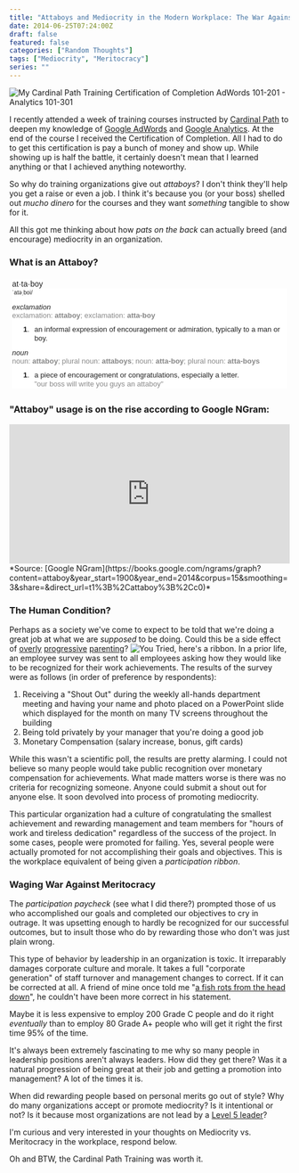 ```yaml
---
title: "Attaboys and Mediocrity in the Modern Workplace: The War Against Meritocracy"
date: 2014-06-25T07:24:00Z
draft: false
featured: false
categories: ["Random Thoughts"]
tags: ["Mediocrity", "Meritocracy"]
series: ""
---
```

![My Cardinal Path Training Certification of Completion AdWords 101-201 - Analytics 101-301](/blog/attaboys-and-mediocrity-in-the-modern-workplace-the-war-against-meritocracy/Certificate.jpg?width=340&height=247px#floatright "My Cardinal Path Training Certification of Completion AdWords 101-201 - Analytics 101-301")

I recently attended a week of training courses instructed by [Cardinal Path](http://cardinalpath.com/) to deepen my knowledge of [Google AdWords](http://adwords.google.com/) and [Google Analytics](https://www.google.com/analytics/). At the end of the course I received the Certification of Completion. All I had to do to get this certification is pay a bunch of money and show up. While showing up is half the battle, it certainly doesn't mean that I learned anything or that I achieved anything noteworthy.

So why do training organizations give out *attaboys*? I don't think they'll help you get a raise or even a job. I think it's because you (or your boss) shelled out *mucho dinero* for the courses and they want *something* tangible to show for it.

All this got me thinking about how *pats on the back* can actually breed (and encourage) mediocrity in an organization.

### What is an Attaboy?

<RawHTML>
<div style="border-style: none; border-width: 2px; padding: 5px;">
    <span style="background-color: white; color: #222222; font-family: 'arial', sans-serif; font-weight: lighter;">at·ta·boy</span><br />
    <div style="background-color: white; color: #222222; font-family: arial, sans-serif; line-height: 15.600000381469727px;">
        <span class="lr_dct_ph"><span style="font-size: x-small;">ˈatəˌboi/</span></span><br />
        <div style="font-size: small;">
            <div class="lr_dct_sf_h" style="padding-top: 10px;">
                <i>exclamation</i>
            </div>
            <div class="xpdxpnd vk_gy" data-mh="15" data-mhc="1" style="-webkit-transition: max-height 0.3s; color: rgb(135, 135, 135) !important; max-height: 15px; overflow: hidden; transition: max-height 0.3s;">
                exclamation:&nbsp;<b>attaboy</b>; exclamation:&nbsp;<b>atta-boy</b>
            </div>
            <ol class="lr_dct_sf_sens" style="border: 0px; margin: 0px; padding: 0px 0px 0px 20px;">
                <li style="border: 0px; line-height: 1.2; list-style: none; margin: 0px; padding: 0px;">
                    <div class="lr_dct_sf_sen vk_txt" style="font-weight: lighter !important; padding-top: 10px;">
                        <div style="float: left;"><strong>1</strong>.</div>
                        <div style="margin-left: 20px;">
                            <div data-dobid="dfn" style="display: inline;">
                                an informal expression of encouragement or admiration, typically to a man or boy.
                            </div>
                        </div>
                    </div>
                </li>
            </ol>
        </div>
        <div style="font-size: small;">
            <div class="lr_dct_sf_h" style="padding-top: 10px;">
                <i>noun</i>
            </div>
            <div class="xpdxpnd vk_gy" data-mh="15" data-mhc="1" style="-webkit-transition: max-height 0.3s; color: rgb(135, 135, 135) !important; max-height: 15px; overflow: hidden; transition: max-height 0.3s;">
                noun:&nbsp;<b>attaboy</b>; plural noun:&nbsp;<b>attaboys</b>; noun:&nbsp;<b>atta-boy</b>; plural noun:&nbsp;<b>atta-boys</b>
            </div>
            <ol class="lr_dct_sf_sens" style="border: 0px; margin: 0px; padding: 0px 0px 0px 20px;">
                <li style="border: 0px; line-height: 1.2; list-style: none; margin: 0px; padding: 0px;">
                    <div class="lr_dct_sf_sen vk_txt" style="font-weight: lighter !important; padding-top: 10px;">
                        <div style="float: left;"><strong>1</strong>.</div>
                        <div style="margin-left: 20px;">
                            <div data-dobid="dfn" style="display: inline;">
                                a piece of encouragement or congratulations, especially a letter.
                            </div>
                            <div class="vk_gy" style="color: rgb(135, 135, 135) !important;">
                                "our boss will write you guys an attaboy"
                            </div>
                        </div>
                    </div>
                </li>
            </ol>
        </div>
    </div>
</div>

</RawHTML>

### "Attaboy" usage is on the rise according to Google NGram:

<RawHTML>
<iframe frameborder="0" height="250" hspace="0" marginheight="0" marginwidth="0" name="ngram_chart" scrolling="no" src="https://books.google.com/ngrams/interactive_chart?content=attaboy&amp;year_start=1900&amp;year_end=2014&amp;corpus=15&amp;smoothing=3&amp;share=&amp;direct_url=t1%3B%2Cattaboy%3B%2Cc0" vspace="0" width="100%"></iframe> 
</RawHTML>
*Source: [Google NGram](https://books.google.com/ngrams/graph?content=attaboy&year_start=1900&year_end=2014&corpus=15&smoothing=3&share=&direct_url=t1%3B%2Cattaboy%3B%2Cc0)*

### The Human Condition?

Perhaps as a society we've come to expect to be told that we're doing a great job at what we are *supposed* to be doing. Could this be a side effect of [overly](http://web.archive.org/web/20160831152230/http://www.coachdeck.com:80/articles/is-it-all-right-to-win.asp) [progressive](http://web.archive.org/web/20110102145559/http://www.kxii.com/blogs/sports/17648684.html) [parenting](http://boards.straightdope.com/sdmb/showthread.php?t=582053)?
![You Tried, here's a ribbon.](/blog/attaboys-and-mediocrity-in-the-modern-workplace-the-war-against-meritocracy/YouTried.png?width=125&height=200#floatright "You Tried")
In a prior life, an employee survey was sent to all employees asking how they would like to be recognized for their work achievements. The results of the survey were as follows (in order of preference by respondents):

1.  Receiving a "Shout Out" during the weekly all-hands department meeting and having your name and photo placed on a PowerPoint slide which displayed for the month on many TV screens throughout the building
1.  Being told privately by your manager that you're doing a good job
1.  Monetary Compensation (salary increase, bonus, gift cards)

While this wasn't a scientific poll, the results are pretty alarming. I could not believe so many people would take public recognition over monetary compensation for achievements. What made matters worse is there was no criteria for recognizing someone. Anyone could submit a shout out for anyone else. It soon devolved into process of promoting mediocrity.

This particular organization had a culture of congratulating the smallest achievement and rewarding management and team members for "hours of work and tireless dedication" regardless of the success of the project. In some cases, people were promoted for failing. Yes, several people were actually promoted for not accomplishing their goals and objectives. This is the workplace equivalent of being given a *participation ribbon*.

### Waging War Against Meritocracy

The *participation paycheck* (see what I did there?) prompted those of us who accomplished our goals and completed our objectives to cry in outrage. It was upsetting enough to hardly be recognized for our successful outcomes, but to insult those who do by rewarding those who don't was just plain wrong.

This type of behavior by leadership in an organization is toxic. It irreparably damages corporate culture and morale. It takes a full "corporate generation" of staff turnover and management changes to correct. If it can be corrected at all. A friend of mine once told me "[a fish rots from the head down](http://www.phrases.org.uk/meanings/fish-rot-from-the-head-down.html)", he couldn't have been more correct in his statement.

Maybe it is less expensive to employ 200 Grade C people and do it right *eventually* than to employ 80 Grade A+ people who will get it right the first time 95% of the time.

It's always been extremely fascinating to me why so many people in leadership positions aren't always leaders. How did they get there? Was it a natural progression of being great at their job and getting a promotion into management? A lot of the times it is.

When did rewarding people based on personal merits go out of style? Why do many organizations accept or promote mediocrity? Is it intentional or not? Is it because most organizations are not lead by a [Level 5 leader](https://hbr.org/2005/07/level-5-leadership-the-triumph-of-humility-and-fierce-resolve)?

I'm curious and very interested in your thoughts on Mediocrity vs. Meritocracy in the workplace, respond below.

Oh and BTW, the Cardinal Path Training was worth it.

